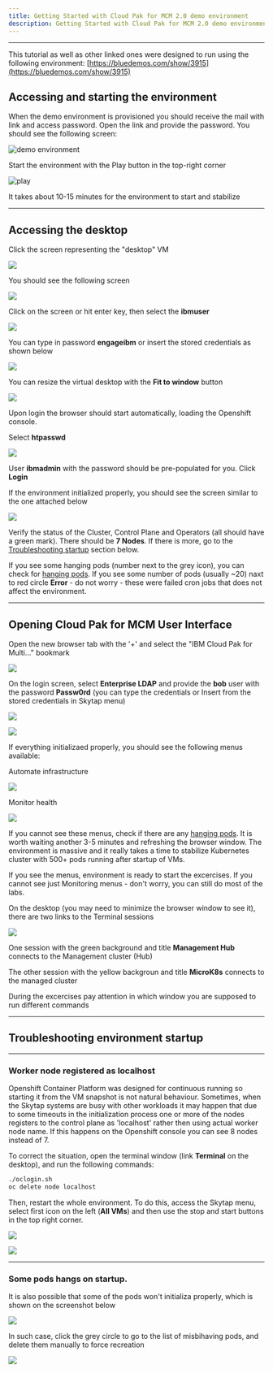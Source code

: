 ```yaml
---
title: Getting Started with Cloud Pak for MCM 2.0 demo environment
description: Getting Started with Cloud Pak for MCM 2.0 demo environment
---
```


***

This tutorial as well as other linked ones were designed to run using the following environment: [https://bluedemos.com/show/3915](https://bluedemos.com/show/3915)

## Accessing and starting the environment

When the demo environment is provisioned you should receive the mail with link and access password. Open the link and provide the password. You should see the following screen:

![demo environment](./images/2020-09-11-10-28-02.png)

Start the environment with the Play button in the top-right corner

![play](images/2020-09-11-10-29-24.png)

It takes about 10-15 minutes for the environment to start and stabilize

***

## Accessing the desktop

  Click the screen representing the "desktop" VM

  ![](images/2020-09-11-10-52-05.png)

  You should see the following screen

  ![](images/2020-09-11-10-55-08.png)

  Click on the screen or hit enter key, then select the **ibmuser**

  ![](images/2020-09-11-11-00-19.png)

  You can type in password **engageibm** or insert the stored credentials as shown below

  ![](images/2020-09-11-11-03-55.png)

  You can resize the virtual desktop with the **Fit to window** button

  ![](images/2020-09-11-11-06-42.png)

  Upon login the browser should start automatically, loading the Openshift console.

  Select **htpasswd**

  ![](images/2020-09-11-11-08-59.png)

  User **ibmadmin** with the password should be pre-populated for you. Click **Login**

  If the environment initialized properly, you should see the screen similar to the one attached below

  ![](images/2020-09-11-11-12-49.png)

  Verify the status of the Cluster, Control Plane and Operators (all should have a green mark). There should be **7 Nodes**. If there is more, go to the [Troubleshooting startup](#troubleshooting-environment-startup) section below.

  If you see some hanging pods (number next to the grey icon), you can check for [hanging pods](#some-pods-hangs-on-startup). If you see some number of pods (usually ~20) naxt to red circle **Error** - do not worry - these were failed cron jobs that does not affect the environment.

***

## Opening Cloud Pak for MCM User Interface

  Open the new browser tab with the '+' and select the "IBM Cloud Pak for Multi..." bookmark

  ![](images/2020-09-11-11-22-49.png)

  On the login screen, select **Enterprise LDAP** and provide the **bob** user with the password **Passw0rd** (you can type the credentials or Insert from the stored credentials in Skytap menu)

  ![](images/2020-09-11-11-25-25.png)

  ![](images/2020-09-11-11-26-04.png)

  If everything initializaed properly, you should see the following menus available:

  Automate infrastructure

  ![](images/2020-09-11-11-35-04.png)

  Monitor health

  ![](images/2020-09-11-11-35-55.png)

  If you cannot see these menus, check if there are any [hanging pods](#some-pods-hangs-on-startup). It is worth waiting another 3-5 minutes and refreshing the browser window. The environment is massive and it really takes a time to stabilize Kubernetes cluster with 500+ pods running after startup of VMs.

  If you see the menus, environment is ready to start the excercises. If you cannot see just Monitoring menus - don't worry, you can still do most of the labs.

  On the desktop (you may need to minimize the browser window to see it), there are two links to the Terminal sessions

  ![](images/2020-09-11-12-13-51.png)

  One session with the green background and title **Management Hub** connects to the Management cluster (Hub)

  The other session with the yellow backgroun and title **MicroK8s** connects to the managed cluster

  During the excercises pay attention in which window you are supposed to run different commands

***

## Troubleshooting environment startup

***

### Worker node registered as localhost

  Openshift Container Platform was designed for continuous running so starting it from the VM snapshot is not natural behaviour. Sometimes, when the Skytap systems are busy with other workloads it may happen that due to some timeouts in the initialization process one or more of the nodes registers to the control plane as 'localhost' rather then using actual worker node name. If this happens on the Openshift console you can see 8 nodes instead of 7.

  To correct the situation, open the terminal window (link **Terminal** on the desktop), and run the following commands:
  
  ```sh
  ./oclogin.sh
  oc delete node localhost
  ```

  Then, restart the whole environment. To do this, access the Skytap menu, select first icon on the left (**All VMs**) and then use the stop and start buttons in the top right corner.

  ![](images/2020-09-19-08-21-51.png)

  ![](images/2020-09-19-08-23-49.png)

***

### Some pods hangs on startup.

  It is also possible that some of the pods won't initializa properly, which is shown on the screenshot below

  ![](images/2020-09-11-11-30-11.png)

  In such case, click the grey circle to go to the list of misbihaving pods, and delete them manually to force recreation

  ![](images/2020-09-11-11-31-09.png)
